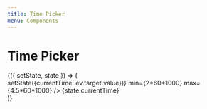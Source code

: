 ```yaml
---
title: Time Picker 
menu: Components
---
```



# Time Picker

<Props of={TimePicker.Naked} />


<Playground>
  <Component initialState={{ currentTime: 2*60*1000 }}>
  {({ setState, state }) => (
    <div>
      <TimePicker 
        value={state.currentTime} 
        onChange={ev=>setState({currentTime: ev.target.value})}
        min={2*60*1000}
        max={4.5*60*1000}
      />
      {state.currentTime}
    </div>
  )}
  </Component>
</Playground>
